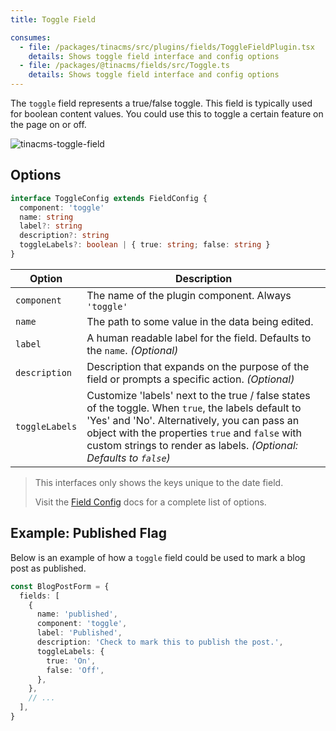 ```yaml
---
title: Toggle Field

consumes:
  - file: /packages/tinacms/src/plugins/fields/ToggleFieldPlugin.tsx
    details: Shows toggle field interface and config options
  - file: /packages/@tinacms/fields/src/Toggle.ts
    details: Shows toggle field interface and config options
---
```


<WarningCallout body="This is an advanced-use feature, and likely not something you'll need to configure. What you probably want is the content types reference!" />


The `toggle` field represents a true/false toggle. This field is typically used for boolean content values. You could use this to toggle a certain feature on the page on or off.

![tinacms-toggle-field](/img/fields/toggle.png)

## Options

```typescript
interface ToggleConfig extends FieldConfig {
  component: 'toggle'
  name: string
  label?: string
  description?: string
  toggleLabels?: boolean | { true: string; false: string }
}
```

| Option         | Description                                                                                                                                                                                                                                                                  |
| -------------- | ---------------------------------------------------------------------------------------------------------------------------------------------------------------------------------------------------------------------------------------------------------------------------- |
| `component`    | The name of the plugin component. Always `'toggle'`                                                                                                                                                                                                                          |
| `name`         | The path to some value in the data being edited.                                                                                                                                                                                                                             |
| `label`        | A human readable label for the field. Defaults to the `name`. _(Optional)_                                                                                                                                                                                                   |
| `description`  | Description that expands on the purpose of the field or prompts a specific action. _(Optional)_                                                                                                                                                                              |
| `toggleLabels` | Customize 'labels' next to the true / false states of the toggle. When `true`, the labels default to 'Yes' and 'No'. Alternatively, you can pass an object with the properties `true` and `false` with custom strings to render as labels. _(Optional: Defaults to `false`)_ |

> This interfaces only shows the keys unique to the date field.
>
> Visit the [Field Config](/docs/reference/toolkit/fields) docs for a complete list of options.

## Example: Published Flag

Below is an example of how a `toggle` field could be used to mark a blog post as published.

```typescript
const BlogPostForm = {
  fields: [
    {
      name: 'published',
      component: 'toggle',
      label: 'Published',
      description: 'Check to mark this to publish the post.',
      toggleLabels: {
        true: 'On',
        false: 'Off',
      },
    },
    // ...
  ],
}
```
